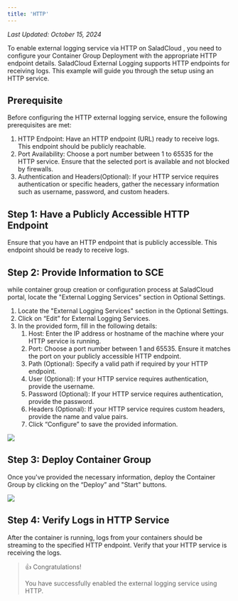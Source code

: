 ```yaml
---
title: 'HTTP'
---
```


_Last Updated: October 15, 2024_

To enable external logging service via HTTP on SaladCloud , you need to configure your Container Group Deployment with
the appropriate HTTP endpoint details. SaladCloud External Logging supports HTTP endpoints for receiving logs. This
example will guide you through the setup using an HTTP service.

## Prerequisite

Before configuring the HTTP external logging service, ensure the following prerequisites are met:

1. HTTP Endpoint: Have an HTTP endpoint (URL) ready to receive logs. This endpoint should be publicly reachable.
2. Port Availability: Choose a port number between 1 to 65535 for the HTTP service. Ensure that the selected port is
   available and not blocked by firewalls.
3. Authentication and Headers(Optional): If your HTTP service requires authentication or specific headers, gather the
   necessary information such as username, password, and custom headers.

## Step 1: Have a Publicly Accessible HTTP Endpoint

Ensure that you have an HTTP endpoint that is publicly accessible. This endpoint should be ready to receive logs.

## Step 2: Provide Information to SCE

while container group creation or configuration process at SaladCloud portal, locate the "External Logging Services"
section in Optional Settings.

1. Locate the "External Logging Services" section in the Optional Settings.
2. Click on “Edit” for External Logging Services.
3. In the provided form, fill in the following details:
   1. Host: Enter the IP address or hostname of the machine where your HTTP service is running.
   2. Port: Choose a port number between 1 and 65535. Ensure it matches the port on your publicly accessible HTTP
      endpoint.
   3. Path (Optional): Specify a valid path if required by your HTTP endpoint.
   4. User (Optional): If your HTTP service requires authentication, provide the username.
   5. Password (Optional): If your HTTP service requires authentication, provide the password.
   6. Headers (Optional): If your HTTP service requires custom headers, provide the name and value pairs.
   7. Click “Configure” to save the provided information.

<img src="/container-engine/images/configure-http.png" />

## Step 3: Deploy Container Group

Once you've provided the necessary information, deploy the Container Group by clicking on the “Deploy” and "Start"
buttons.

<img src="/container-engine/images/complete-http.png" />

## Step 4: Verify Logs in HTTP Service

After the container is running, logs from your containers should be streaming to the specified HTTP endpoint. Verify
that your HTTP service is receiving the logs.

> 👍 Congratulations!
>
> You have successfully enabled the external logging service using HTTP.
